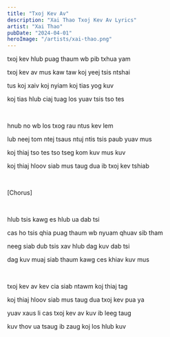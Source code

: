 ```yaml
---
title: "Txoj Kev Av"
description: "Xai Thao Txoj Kev Av Lyrics"
artist: "Xai Thao"
pubDate: "2024-04-01"
heroImage: "/artists/xai-thao.png"
---
```


txoj kev hlub puag thaum wb pib txhua yam

txoj kev av mus kaw taw koj yeej tsis ntshai

tus koj xaiv koj nyiam koj tias yog kuv

koj tias hlub ciaj tuag los yuav tsis tso tes

<br />

hnub no wb los txog rau ntus kev lem

lub neej tom ntej tsaus ntuj ntis tsis paub yuav mus

koj thiaj tso tes tso tseg kom kuv mus kuv

koj thiaj hloov siab mus taug dua ib txoj kev tshiab

<br />

[Chorus]

<br />

hlub tsis kawg es hlub ua dab tsi

cas ho tsis qhia puag thaum wb nyuam qhuav sib tham

neeg siab dub tsis xav hlub dag kuv dab tsi

dag kuv muaj siab thaum kawg ces khiav kuv mus

<br />

txoj kev av kev cia siab ntawm koj thiaj tag

koj thiaj hloov siab mus taug dua txoj kev pua ya

yuav xaus li cas txoj kev av kuv ib leeg taug

kuv thov ua tsaug ib zaug koj los hlub kuv
